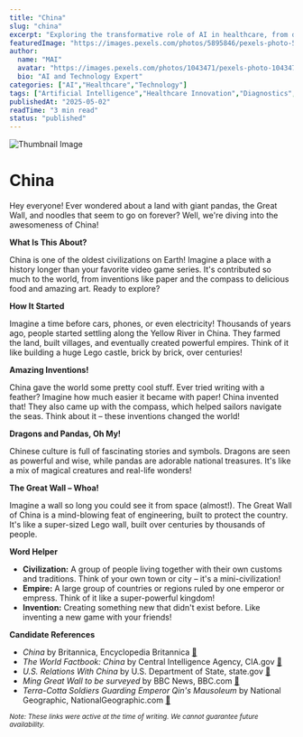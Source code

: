 ```yaml
---
title: "China"
slug: "china"
excerpt: "Exploring the transformative role of AI in healthcare, from diagnostics to drug discovery."
featuredImage: "https://images.pexels.com/photos/5895846/pexels-photo-5895846.jpeg?auto=compress&cs=tinysrgb&w=1260&h=750&dpr=1"
author:
  name: "MAI"
  avatar: "https://images.pexels.com/photos/1043471/pexels-photo-1043471.jpeg?auto=compress&cs=tinysrgb&w=1260&h=750&dpr=1"
  bio: "AI and Technology Expert"
categories: ["AI","Healthcare","Technology"]
tags: ["Artificial Intelligence","Healthcare Innovation","Diagnostics","Drug Discovery"]
publishedAt: "2025-05-02"
readTime: "3 min read"
status: "published"
---
```

![Thumbnail Image](https://images.pexels.com/photos/5895846/pexels-photo-5895846.jpeg?auto=compress&cs=tinysrgb&w=1260&h=750&dpr=1 "AI in Healthcare")

# China

Hey everyone! Ever wondered about a land with giant pandas, the Great Wall, and noodles that seem to go on forever?  Well, we're diving into the awesomeness of China!

**What Is This About?**

China is one of the oldest civilizations on Earth!  Imagine a place with a history longer than your favorite video game series. It's contributed so much to the world, from inventions like paper and the compass to delicious food and amazing art.  Ready to explore?

**How It Started**

Imagine a time before cars, phones, or even electricity!  Thousands of years ago, people started settling along the Yellow River in China. They farmed the land, built villages, and eventually created powerful empires. Think of it like building a huge Lego castle, brick by brick, over centuries!

**Amazing Inventions!**

China gave the world some pretty cool stuff. Ever tried writing with a feather?  Imagine how much easier it became with paper! China invented that!  They also came up with the compass, which helped sailors navigate the seas. Think about it – these inventions changed the world!

**Dragons and Pandas, Oh My!**

Chinese culture is full of fascinating stories and symbols. Dragons are seen as powerful and wise, while pandas are adorable national treasures.  It's like a mix of magical creatures and real-life wonders!

**The Great Wall – Whoa!**

Imagine a wall so long you could see it from space (almost!).  The Great Wall of China is a mind-blowing feat of engineering, built to protect the country. It's like a super-sized Lego wall, built over centuries by thousands of people.

**Word Helper**

* **Civilization:** A group of people living together with their own customs and traditions.  Think of your own town or city – it's a mini-civilization!
* **Empire:**  A large group of countries or regions ruled by one emperor or empress.  Think of it like a super-powerful kingdom!
* **Invention:** Creating something new that didn't exist before. Like inventing a new game with your friends!

**Candidate References**

- *China* by Britannica, Encyclopedia Britannica <a href="https://www.britannica.com/place/China" target="_blank" rel="noopener noreferrer">🔗</a>
- *The World Factbook: China* by Central Intelligence Agency, CIA.gov <a href="https://www.cia.gov/the-world-factbook/countries/china/" target="_blank" rel="noopener noreferrer">🔗</a>
- *U.S. Relations With China* by U.S. Department of State, state.gov <a href="https://www.state.gov/countries-areas/china/" target="_blank" rel="noopener noreferrer">🔗</a>
- *Ming Great Wall to be surveyed* by BBC News, BBC.com <a href="https://news.bbc.co.uk/2/hi/asia-pacific/4633598.stm" target="_blank" rel="noopener noreferrer">🔗</a>
- *Terra-Cotta Soldiers Guarding Emperor Qin's Mausoleum* by National Geographic, NationalGeographic.com <a href="https://education.nationalgeographic.org/resource/terra-cotta-soldiers-guarding-emperor-qins-mausoleum" target="_blank" rel="noopener noreferrer">🔗</a>


<small><i>Note: These links were active at the time of writing. We cannot guarantee future availability.</i></small>

